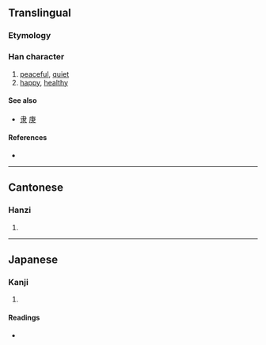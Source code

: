 {{also|隶}}
==Translingual==

===Etymology===
{{Han compound|庚|米|c1=p|c2=s|t2=rice|ls=psc}}

===Han character===
{{Han char|rn=53|rad=广|as=08|sn=11|four=0023<sub>2</sub>|canj=戈中水 (ILE)}}

# [[peaceful]], [[quiet]]
# [[happy]], [[healthy]]

====See also====
* [[隶]] [[庚]]

====References====
* {{Han ref|kx=0347.270|dkj=09376|dj=0658.030|hdz=20891.010|uh=5EB7|ud=24247|bh=B164|bd=45412}}

----

==Cantonese==

===Hanzi===
{{yue-hanzi|jyut=|y=hong1}}

# {{defn|Cantonese|sort=广08}}

----

==Japanese==

===Kanji===
{{ja-kanji|grade=4|rs=广08}}

# {{defn|Japanese|sort=广08}}

====Readings====
* {{ja-readings|on=[[こう]] (kō)|kun=[[やすい]] (yasui)}}

====Compounds====
* {{term|健康||[[health]]|tr=[[けんこう]], [[kenkō]]|lang=ja|sc=Jpan}}

----

==Korean==

===Hanja===
{{ko-hanja|hangeul=강|rv=gang|mr=kang}}

# {{defn|Korean|sort=广08}}

----

==Mandarin==

===Hanzi===
{{cmn-hanzi|pin=[[kāng]] ([[kang1]])|wg=k'ang<sup>1</sup>}}

# {{defn|Mandarin|sort=广08}}

----

==Vietnamese==

===Han character===
{{vi-hantu|[[khang]], [[khăng]], [[khương]]|rs=广08}}

# {{defn|Vietnamese|sort=广08}}

[[zh-min-nan:康]]
[[fr:康]]
[[ko:康]]
[[hu:康]]
[[ja:康]]
[[zh:康]]
